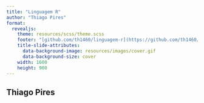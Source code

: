 ```yaml
---
title: "Linguagem R"
author: "Thiago Pires"
format: 
  revealjs:
    theme: resources/scss/theme.scss
    footer: "[github.com/th1460/linguagem-r](https://github.com/th1460/linguagem-r/)"
    title-slide-attributes:
      data-background-image: resources/images/cover.gif
      data-background-size: cover
    width: 1600
    height: 900
---
```


## Thiago Pires

